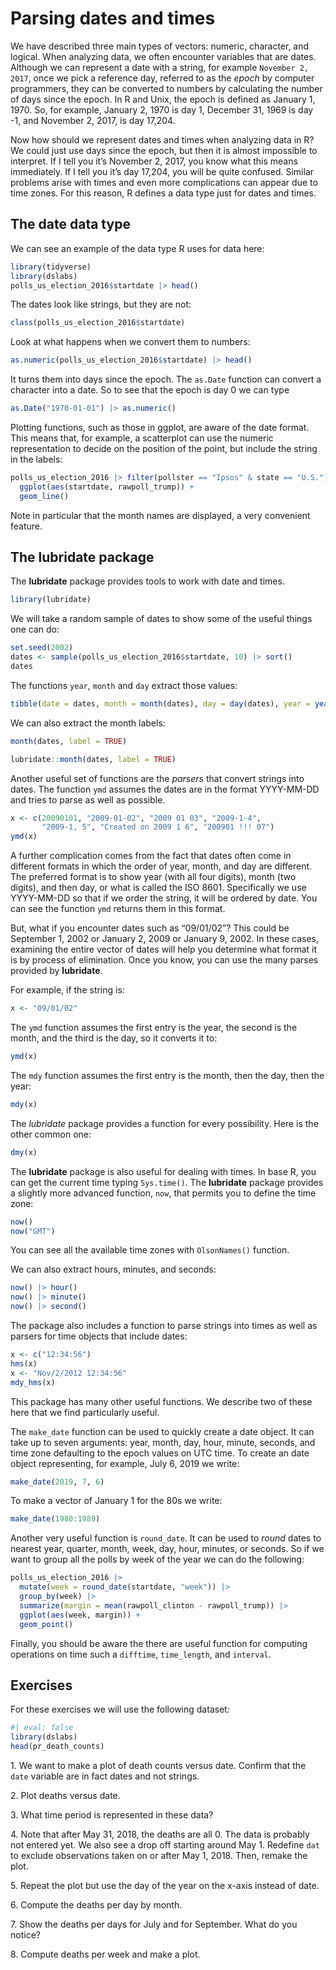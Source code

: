 # Parsing dates and times {#sec-dates-and-times}

We have described three main types of vectors: numeric, character, and logical. When analyzing data, we often encounter variables that are dates. Although we can represent a date with a string, for example `November 2, 2017`, once we pick a reference day, referred to as the _epoch_ by computer programmers, they can be converted to numbers by calculating the number of days since the epoch. In R and Unix, the epoch is defined as January 1, 1970. So, for example, January 2, 1970 is day 1, December 31, 1969 is day -1, and November 2, 2017, is day 17,204. 

Now how should we represent dates and times when analyzing data in R? We could just use days since the epoch, but then it is almost impossible to interpret. If I tell you it's November 2, 2017, you know what this means immediately. If I tell you it's day 17,204, you will be quite confused. Similar problems arise with times and even more complications can appear due to time zones. For this reason, R defines a data type just for dates and times. 

## The date data type

We can see an example of the data type R uses for data here:

```r
library(tidyverse)
library(dslabs)
polls_us_election_2016$startdate |> head()
```

The dates look like strings, but they are not:

```r
class(polls_us_election_2016$startdate)
```

Look at what happens when we convert them to numbers:

```r
as.numeric(polls_us_election_2016$startdate) |> head()
```

It turns them into days since the epoch. The `as.Date` function can convert a character into a date. So to see that the epoch is day 0 we can type

```r
as.Date("1970-01-01") |> as.numeric()
```

Plotting functions, such as those in ggplot, are aware of the date format. This means that, for example, a scatterplot can use the numeric representation to decide on the position of the point, but include the string in the labels:

```r
polls_us_election_2016 |> filter(pollster == "Ipsos" & state == "U.S.") |>
  ggplot(aes(startdate, rawpoll_trump)) +
  geom_line()
```

Note in particular that the month names are displayed, a very convenient feature.

## The lubridate package {#sec-lubridate}

The __lubridate__ package provides tools to work with date and times.

```r
library(lubridate)
```

We will take a random sample of dates to show some of the useful things one can do:

```r
set.seed(2002)
dates <- sample(polls_us_election_2016$startdate, 10) |> sort()
dates
```

The functions `year`, `month` and `day` extract those values:

```r
tibble(date = dates, month = month(dates), day = day(dates), year = year(dates))
```

We can also extract the month labels:

```r
month(dates, label = TRUE)
```

```r
lubridate::month(dates, label = TRUE)
```


Another useful set of functions are the _parsers_ that convert strings into dates. The function `ymd` assumes the dates are in the format YYYY-MM-DD and tries to parse as well as possible.

```r
x <- c(20090101, "2009-01-02", "2009 01 03", "2009-1-4",
       "2009-1, 5", "Created on 2009 1 6", "200901 !!! 07")
ymd(x)
```

A further complication comes from the fact that dates often come in different formats in which the order of year, month, and day are different. The preferred format is to show year (with all four digits), month (two digits), and then day, or what is called the ISO 8601. Specifically we use YYYY-MM-DD so that if we order the string, it will be ordered by date. You can see the function `ymd` returns them in this format.

But, what if you encounter dates such as "09/01/02"? This could be September 1, 2002 or January 2, 2009 or January 9, 2002. 
In these cases, examining the entire vector of dates will help you determine what format it is by process of elimination. Once you know, you can use the many parses provided by __lubridate__.

For example, if the string is:

```r
x <- "09/01/02"
```

The `ymd` function assumes the first entry is the year, the second is the month, and the third is the day, so it converts it to:

```r
ymd(x)
```

The `mdy` function assumes the first entry is the month, then the day, then the year:

```r
mdy(x)
```

The _lubridate_ package provides a function for every possibility. Here is the other common one:
```r
dmy(x)
```

The __lubridate__ package is also useful for dealing with times. In base R, you can get the current time typing `Sys.time()`. The __lubridate__ package provides a slightly more advanced function, `now`, that permits you to define the time zone:

```r
now()
now("GMT")
```

You can see all the available time zones with `OlsonNames()` function.

We can also extract hours, minutes, and seconds: 

```r
now() |> hour()
now() |> minute()
now() |> second()
```

The package also includes a function to parse strings into times as well as parsers for time objects that include dates:


```r
x <- c("12:34:56")
hms(x)
x <- "Nov/2/2012 12:34:56"
mdy_hms(x)
```

This package has many other useful functions. We describe two of these here that we find particularly useful.

The `make_date` function can be used to quickly create a date object. It can take up to seven arguments: year, month, day, hour, minute, seconds, and time zone defaulting to the epoch values on UTC time. To create an date object representing, for example, July 6, 2019 we write:

```r
make_date(2019, 7, 6)
```

To make a vector of January 1 for the 80s we write:

```r
make_date(1980:1989)
```

Another very useful function is `round_date`. It can be used to _round_ dates to nearest year, quarter,  month, week, day, hour, minutes, or seconds. So if we want to group all the polls by week of the year we can do the following:

```r
polls_us_election_2016 |> 
  mutate(week = round_date(startdate, "week")) |>
  group_by(week) |>
  summarize(margin = mean(rawpoll_clinton - rawpoll_trump)) |>
  ggplot(aes(week, margin)) +
  geom_point()
```

Finally, you should be aware the there are useful function for computing operations on time such a `difftime`, `time_length`, and `interval`.

## Exercises

For these exercises we will use the following dataset:

```r
#| eval: false
library(dslabs)
head(pr_death_counts)
```

1\. We want to make a plot of death counts versus date. Confirm that the `date` variable are in fact dates and not strings.

2\. Plot deaths versus date. 

3\. What time period is represented in these data?

4\. Note that after May 31, 2018, the deaths are all 0. The data is probably not entered yet. We also see a drop off starting around May 1. Redefine `dat` to exclude observations taken on or after May 1, 2018. Then, remake the plot.

5\. Repeat the plot but use the day of the year on the x-axis instead of date.
 
6\. Compute the deaths per day by month.

7\. Show the deaths per days for July and for September. What do you notice?

8\. Compute deaths per week and make a plot.
